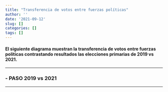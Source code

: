 ```yaml
---
title: "Transferencia de votos entre fuerzas políticas"
author: ''
date: '2021-09-12'
slug: []
categories: []
tags: []
---
```

<style type="text/css">
.main-container {
  max-width: 1080px;
  margin-left: auto;
  margin-right: auto;
}
</style>

#### El siguiente diagrama muestran la transferencia de votos entre fuerzas políticas contrastando resultados las elecciones primarias de **2019 vs 2021**.  

------------


### -  PASO 2019 vs 2021



```{=html }
<div class="flourish-embed flourish-sankey" data-src="visualisation/7254661" style="margin-left:50px;"><script src="https://public.flourish.studio/resources/embed.js"></script></div>
```



------------


